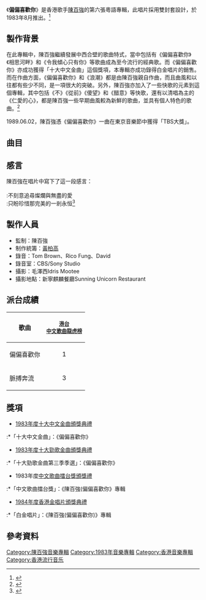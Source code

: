 {{Infobox Album
| name		= 偏偏喜歡你
| type		= [[專輯|專輯]]
| artist	= [[陳百強|陳百強]]
| cover		= 陳百強_偏偏喜歡你_Cover.jpg
| background  = 
| released	= 1983年8月
| recorded	= 1983年
| genre		= [[粵語流行音樂|粵語流行音樂]]
| length	= 39分55秒
| label		= [[香港華納唱片|華納唱片 (香港)]]
| producer	= [[陳百強|陳百強]]
| prev_title = [[傾訴|傾訴]]
| prev_year  = 1982 <!-- 12月 -->
| next_title = [[百強84|百強84]]
| next_year  = 1984 <!-- 7月 -->
}}

《'''偏偏喜歡你'''》是香港歌手[[陳百強|陳百強]]的第六張粵語專輯，此唱片採用雙封套設計，於1983年8月推出。<ref>{{cite web |title=《陳百強（偏偏喜歡你）》唱片數據庫 |url=https://musicbrainz.org/release/9cb51747-7a70-4ed9-af28-816e2256935d |website=Musicbrainz}}</ref>

==製作背景==
在此專輯中，陳百強繼續發展中西合壁的歌曲特式，當中包括有《偏偏喜歡你》《相思河畔》和《令我傾心只有你》等歌曲成為至今流行的經典歌。而《偏偏喜歡你》亦成功獲得「十大中文金曲」這個獎項，本專輯亦成功錄得白金唱片的銷售。而在作曲方面，《偏偏喜歡你》和《浪潮》都是由陳百強親自作曲，而且曲風和以往都有些少不同，是一項很大的突破。另外，陳百強亦加入了一些快歌的元素到這個專輯，其中包括《不》《從前》《傻望》和《醋意》等快歌，還有以清唱為主的《仁愛的心》，都是陳百強一些早期曲風較為新鮮的歌曲，並具有個人特色的歌曲。<ref>{{cite book |author1=黃國恩 |title=這樣憶起陳百強 |date=2019-07-17 |publisher=非凡出版 |isbn=9789888573301 |url=https://books.google.com.sg/books?id=L57LDwAAQBAJ |access-date=2022-01-01 |archive-date=2021-11-28 |archive-url=https://web.archive.org/web/20211128092727/https://books.google.com.sg/books?id=L57LDwAAQBAJ }}</ref>

1989.06.02，陳百強憑《偏偏喜歡你》一曲在東京音樂節中獲得「TBS大獎」。

==曲目==
{{Tracklist
| collapsed = 
| headline = 
| font_size = 
| total_length = 39:55

| all_writing = 
| all_music = 
| all_lyrics = 
| all_arranger = 
| all_producer = 陳百強
| all_except = 

| extra_column = 

| title1 = 偏偏喜歡你
| note1 = 
| longnote1 = '''第二主打'''<br>創作靈感來自[[張德蘭|張德蘭]]的《情若無花不結果》(周啟生作曲及編曲)<br>和音之一：張德蘭
| music1 = 陳百強
| lyrics1 = [[鄭國江|鄭國江]]
| arranger1 = [[周啟生|周啟生]]
| extra1 = 
| length1 = 3:24

| title2 = 相思河畔
| note2 =
| longnote2 = '''第一主打'''<br>改編自[[崔萍_(歌手)|崔萍]]的《相思河畔》，首唱者為顧媚。<br>泰語原曲為อาณัติ พุทธมาศ(Anat Phutthamat)的《จุดยืนความรัก》(Chut Yuen Khwam Rak / 愛的立場)
| music2 = Anat Phutthamat
| lyrics2 = 鄭國江
| arranger2 = [[鮑比達|Chris Babida]]
| extra2 = 
| length2 = 3:01

| title3 = 脈搏奔流
| note3 = 
| longnote3 = '''第三主打'''<br>改編自The Bells的《Stay Awhile》<br>卡龍原名葉漢良
| music3 = Ken Tobias
| lyrics3 = 卡龍
| arranger3 = 周啟生
| extra3 = 
| length3 = 3:58

| title4 = 令我傾心只有你
| note4 = 
| longnote4 = 
| music4 = [[郭小霖|郭小霖]]
| lyrics4 = 鄭國江
| arranger4 = 周啟生
| extra4 = 
| length4 = 3:28

| title5 = 浪潮
| note5 = 
| longnote5 = 同曲異詞有1987年沈金玲的《苦戀》，潘偉源作詞，郭小霖編曲。
| music5 = 陳百強
| lyrics5 = 鄭國江
| arranger5 = 周啟生
| extra5 = 
| length5 = 3:18

| title6 = 仁愛的心
| note6 =
| longnote6 = 和唱：志成歌樂團<br>改編自Original Sacred Harp Choir的《Amazing Grace》<br>原曲由John Newton填詞
| music6 = 基督教聖詩
| lyrics6 = [[林敏驄|林敏驄]]
| arranger6 = 周啟生
| extra6 = 
| length6 = 3:07

| title7 = 不
| note7 = 
| longnote7 = '''第四主打'''
| music7 = Chris Babida
| lyrics7 = 鄭國江
| arranger7 = Chris Babida
| extra7 = 
| length7 = 3:44

| title8 = 公益心
| note8 = 
| longnote8 = 旋律源自林慕德創作的《公益金百萬行1981》廣告歌
| music8 = [[林慕德|林慕德]]
| lyrics8 = 鄭國江
| arranger8 = 林慕德
| extra8 = 
| length8 = 2:43

| title9 = 從前
| note9 = 
| longnote9 = 
| music9 = 周啟生
| lyrics9 = 林敏聰
| arranger9 = 周啟生
| extra9 = 
| length9 = 3:12

| title10 = 傻望
| note10 = 
| longnote10 = 
| music10 = Chris Babida
| lyrics10 = 林敏聰
| arranger10 = Chris Babida
| extra10 = 
| length10 = 3:21

| title11 = 醋意
| note11 = 
| longnote11 = 改編自Shakin' Stevens的《Give Me Your Heart Tonight》
| music11 = Billy Livsey
| lyrics11 = 林敏聰
| arranger11 = 林慕德
| extra11 = 
| length11 = 2:48

| title12 = 何必抱怨
| note12 = 
| longnote12 = 改編自佐田雅志的《第三者》
| music12 = 佐田雅志
| lyrics12 = 鄭國江
| arranger12 = Chris Babida
| extra12 = 
| length12 = 3:51
}}

==感言==
陳百強在唱片中寫下了這一段感言：
<br>
<br>
:不刻意追尋燦爛與無盡的愛<br>
:只盼珍惜那完美的一剎永恒<ref>{{cite web |title=《翩翩喜歡你》唱片 - 陳百強的感言 |url=http://www.dannychan.cn/danny-library/wp-content/uploads/2015/05/1983陳百強-偏偏喜歡你-输出-yyfixed.jpg |access-date=2022-05-30 |archive-date=2022-03-01 |archive-url=https://web.archive.org/web/20220301143043/http://www.dannychan.cn/danny-library/wp-content/uploads/2015/05/1983%E9%99%B3%E7%99%BE%E5%BC%B7-%E5%81%8F%E5%81%8F%E5%96%9C%E6%AD%A1%E4%BD%A0-%E8%BE%93%E5%87%BA-yyfixed.jpg }}</ref>

==製作人員==
*監制：陳百強
*制作統籌：[[黃柏高|黃柏高]]
*錄音：Tom Brown、Rico Fung、David
*錄音室：CBS/Sony Studio
*攝影：毛澤西Idris Mootee
*攝影地點：新寧麒麟餐廳Sunning Unicorn Restaurant

==派台成績==
{| class="wikitable"
|-
! 歌曲
! <small>[[歷年中文歌曲龍虎榜冠軍歌曲|港台<br>中文歌曲龍虎榜]]</small>
|-
| 偏偏喜歡你
| style="text-align:center;"|1
|-
| 脈搏奔流
| style="text-align:center;"|3
|}

== 獎項 ==
*[[1983年度十大中文金曲得獎名單|1983年度十大中文金曲頒獎典禮]]
:*「十大中文金曲」：《偏偏喜歡你》
*[[1983年度十大勁歌金曲得獎名單|1983年度十大勁歌金曲頒獎典禮]]
:*「十大勁歌金曲第三季季選」：《偏偏喜歡你》
*1983年度[[中文歌曲擂台獎頒獎禮|中文歌曲擂台獎頒獎禮]]
:*「中文歌曲擂台獎」：《陳百強(偏偏喜歡你》專輯
*[[第八屆香港金唱片頒獎典禮|1984年度香港金唱片頒獎典禮]]
:*「白金唱片」：《陳百強(偏偏喜歡你)》專輯

==參考資料==
{{reflist}}

{{陳百強}}
[[Category:陳百強音樂專輯|Category:陳百強音樂專輯]]
[[Category:1983年音樂專輯|Category:1983年音樂專輯]]
[[Category:香港音樂專輯|Category:香港音樂專輯]]
[[Category:香港流行音乐|Category:香港流行音乐]]